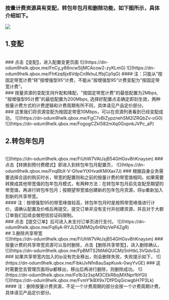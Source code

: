 ### 按量计费资源具有变配，转包年包月和删除功能，如下图所示，具体介绍如下。
![](https://dn-odum9helk.qbox.me/FiUhW7VAtJsjB54GHGsv8hKnaysm)
<br>
## 1.变配
<br>
### 点击【变配】，进入配置变更页面
![](https://dn-odum9helk.qbox.me/FnCy_y86ncw5IjMCAcow2-zyKLmG) 
![](https://dn-odum9helk.qbox.me/FhKzq6jx8VdpCn9khuLffbjCp1qG)
#### 注：只能从"按固定带宽计费“转”按增强型95“计费，不能从”按增强型95“计费变配为”按固定带宽计费“。
<br>
### 按量资源的变配支持升配和降配，"按固定带宽计费"的最低配置为2Mbps, "按增强型95计费"的最低配置为200Mbps, 选择好配置点击确定即刻生效，两种按量计费方式的计费逻辑和计费周期有所不同，具体请见产品定价部分。
<br>
### 这里我们将资源变配为按固定带宽10Mbps，可以在资源列表看到已经变配成功，
![](https://dn-odum9helk.qbox.me/FgC7vBiZypznehSM2lZRQbZv-oG0)
![](https://dn-odum9helk.qbox.me/FogogCZkI582mXq0GopnkJVPc_aP)
<br>

## 2.转包年包月
<br>
![](https://dn-odum9helk.qbox.me/FiUhW7VAtJsjB54GHGsv8hKnaysm)
### 点击【转换到预付费模式】即进入到转包年包月配置页，
![](https://dn-odum9helk.qbox.me/FnqBbX-V-GfswYtXHvatKMIXax7J)
### 根据自身业务需要选择合适的购买时长，带宽的配置则和之前的按量计费的带宽值相同。如果需要转换成其他带宽值的包年包月模式，有两种方法：在转包年包月前先变配至期望的带宽值，再进行转包年包月；按期望带宽值创建新的包年包月资源，将ip重新加入到新的共享带宽。
<br>
#### 注：按增强型95的带宽峰值较高，转包年包月时是按照带宽峰值进行计价，请确认配置及价格后再提交，提交订单并没有支付并创建资源，并且对于大额订单我们后续会做短信验证码限制。
<br>
### 点击【提交订单】后可进入未支付订单页进行支付。
![](https://dn-odum9helk.qbox.me/Fq6yA-RYJLDQMMQy6r6NzVeP4ZgR)
<br>
## 3.删除共享带宽
<br>
![](https://dn-odum9helk.qbox.me/FiUhW7VAtJsjB54GHGsv8hKnaysm)
### 按量计费的共享带宽资源可以及时删除，点击【删除共享带宽】，进入删除确认，
![](https://dn-odum9helk.qbox.me/FpBMTS2MA6QUCMz5nHtkL3VQdvSJ)
### 如果共享带宽内加入的ip没有完全移出，则会删除失败，失败提示如下，
![](https://dn-odum9helk.qbox.me/FibkiJvNfn8auSapKuvk-0wyYvGE)
### 这时需要您去管理页面将ip都移出，移出后再进行删除，则删除成功。
![](https://dn-odum9helk.qbox.me/Fo1b3z3spM3CEkR8ojMXNprfbYGI)
<br>
![](https://dn-odum9helk.qbox.me/FvmY1kBX9x7DfPDqGicwgbH7P3Lk)
#### 注：删除按量计费资源，不足一个计费周期的部分会按一个计费周期计费，具体请见产品定价部分。